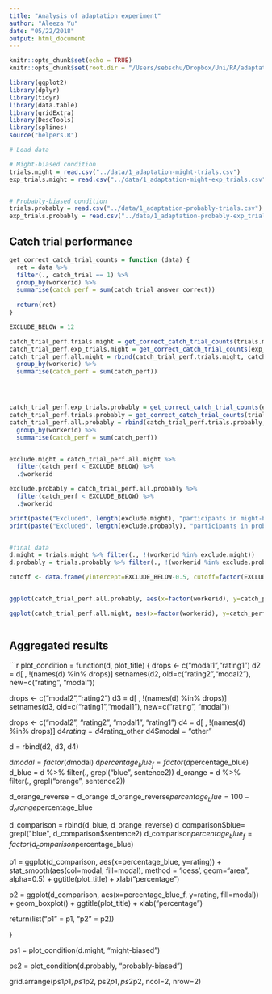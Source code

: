 ```yaml
---
title: "Analysis of adaptation experiment"
author: "Aleeza Yu"
date: "05/22/2018"
output: html_document
---
```


```r
knitr::opts_chunk$set(echo = TRUE)
knitr::opts_chunk$set(root.dir = "/Users/sebschu/Dropbox/Uni/RA/adaptation/adaptation/experiments/1_adaptation/analysis/")
```

```r
library(ggplot2)
library(dplyr)
library(tidyr)
library(data.table)
library(gridExtra)
library(DescTools)
library(splines)
source("helpers.R")
```

```r
# Load data

# Might-biased condition
trials.might = read.csv("../data/1_adaptation-might-trials.csv")
exp_trials.might = read.csv("../data/1_adaptation-might-exp_trials.csv")


# Probably-biased condition
trials.probably = read.csv("../data/1_adaptation-probably-trials.csv")
exp_trials.probably = read.csv("../data/1_adaptation-probably-exp_trials.csv")

```

## Catch trial performance

```r

get_correct_catch_trial_counts = function (data) {
  ret = data %>% 
  filter(., catch_trial == 1) %>%
  group_by(workerid) %>%
  summarise(catch_perf = sum(catch_trial_answer_correct))
  
  return(ret)
}

EXCLUDE_BELOW = 12

catch_trial_perf.trials.might = get_correct_catch_trial_counts(trials.might)
catch_trial_perf.exp_trials.might = get_correct_catch_trial_counts(exp_trials.might)
catch_trial_perf.all.might = rbind(catch_trial_perf.trials.might, catch_trial_perf.exp_trials.might) %>%
  group_by(workerid) %>%
  summarise(catch_perf = sum(catch_perf))




catch_trial_perf.exp_trials.probably = get_correct_catch_trial_counts(exp_trials.probably)
catch_trial_perf.trials.probably = get_correct_catch_trial_counts(trials.probably)
catch_trial_perf.all.probably = rbind(catch_trial_perf.trials.probably, catch_trial_perf.exp_trials.probably) %>%
  group_by(workerid) %>%
  summarise(catch_perf = sum(catch_perf))


exclude.might = catch_trial_perf.all.might %>%
  filter(catch_perf < EXCLUDE_BELOW) %>%
  .$workerid

exclude.probably = catch_trial_perf.all.probably %>%
  filter(catch_perf < EXCLUDE_BELOW) %>%
  .$workerid

print(paste("Excluded", length(exclude.might), "participants in might-biased condition."))
print(paste("Excluded", length(exclude.probably), "participants in probably-biased condition."))


#final data
d.might = trials.might %>% filter(., !(workerid %in% exclude.might))
d.probably = trials.probably %>% filter(., !(workerid %in% exclude.probably))

```

```r

cutoff <- data.frame(yintercept=EXCLUDE_BELOW-0.5, cutoff=factor(EXCLUDE_BELOW-0.5))


ggplot(catch_trial_perf.all.probably, aes(x=factor(workerid), y=catch_perf)) + geom_bar(stat = "identity") + ggtitle("Catch trial performace in probably-biased cond.") + xlab ("participant") + ylab("correct responses") + geom_hline(aes(yintercept=yintercept, linetype=cutoff, color="red"), data=cutoff) + theme(legend.position="none")

```


```r

ggplot(catch_trial_perf.all.might, aes(x=factor(workerid), y=catch_perf)) + geom_bar(stat = "identity") + ggtitle("Catch trial performace in might-biased cond.") + xlab ("participant") + ylab("correct responses") + geom_hline(aes(yintercept=yintercept, linetype=cutoff, color="red"), data=cutoff) + theme(legend.position="none")



```


## Aggregated results


```r

plot_condition = function(d, plot_title) {
  drops <- c("modal1","rating1")
  d2 = d[ , !(names(d) %in% drops)]
  setnames(d2, old=c("rating2","modal2"), new=c("rating", "modal"))

  drops <- c("modal2","rating2")
  d3 = d[ , !(names(d) %in% drops)]
  setnames(d3, old=c("rating1","modal1"), new=c("rating", "modal"))

  drops <- c("modal2", "rating2", "modal1", "rating1")
  d4 = d[ , !(names(d) %in% drops)]
  d4$rating = d4$rating_other
  d4$modal = "other"

  d = rbind(d2, d3, d4)

  d$modal = factor(d$modal)
  d$percentage_blue_f = factor(d$percentage_blue)
  d_blue = d %>% filter(., grepl("blue", sentence2))
  d_orange = d %>% filter(., grepl("orange", sentence2))

  d_orange_reverse = d_orange
  d_orange_reverse$percentage_blue = 100-d_orange$percentage_blue

  d_comparison = rbind(d_blue, d_orange_reverse)
  d_comparison$blue= grepl("blue", d_comparison$sentence2)
  d_comparison$percentage_blue_f = factor(d_comparison$percentage_blue)

  p1 = ggplot(d_comparison, aes(x=percentage_blue, y=rating)) + stat_smooth(aes(col=modal, fill=modal),  method = 'loess', geom="area", alpha=0.5) + ggtitle(plot_title) + xlab("percentage")

  p2 = ggplot(d_comparison, aes(x=percentage_blue_f, y=rating, fill=modal)) + 
  geom_boxplot() +
  ggtitle(plot_title) + xlab("percentage")
  
  return(list("p1" = p1, "p2" = p2))

}



  ps1 = plot_condition(d.might, "might-biased")

  ps2 = plot_condition(d.probably, "probably-biased")

  
  grid.arrange(ps1$p1, ps1$p2, ps2$p1, ps2$p2, ncol=2, nrow=2)
